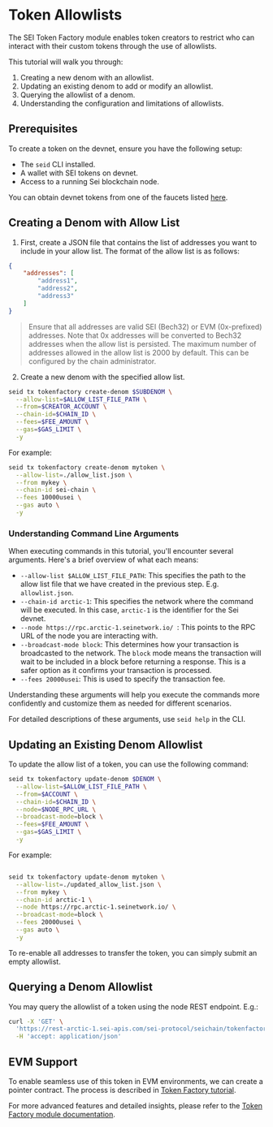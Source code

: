 
# Token Allowlists

The SEI Token Factory module enables token creators to restrict who can interact with their custom tokens through the
use of allowlists.

This tutorial will walk you through:

1. Creating a new denom with an allowlist.
2. Updating an existing denom to add or modify an allowlist.
3. Querying the allowlist of a denom.
4. Understanding the configuration and limitations of allowlists.

## Prerequisites

To create a token on the devnet, ensure you have the following setup:

- The `seid` CLI installed.
- A wallet with SEI tokens on devnet.
- Access to a running Sei blockchain node.

<Callout type='info'>You can obtain devnet tokens from one of the faucets listed [here](../dev-ecosystem-providers/faucets).</Callout>

## Creating a Denom with Allow List

1. First, create a JSON file that contains the list of addresses you want to include in your allow list.
The format of the allow list is as follows:

```json
{
    "addresses": [
        "address1",
        "address2",
        "address3"
    ]
}
```

> Ensure that all addresses are valid SEI (Bech32) or EVM (0x-prefixed) addresses. Note that 0x addresses will be converted to Bech32 addresses when the allow list is persisted.
> The maximum number of addresses allowed in the allow list is 2000 by default. This can be configured by the chain administrator.

2. Create a new denom with the specified allow list.

```bash
seid tx tokenfactory create-denom $SUBDENOM \
  --allow-list=$ALLOW_LIST_FILE_PATH \
  --from=$CREATOR_ACCOUNT \
  --chain-id=$CHAIN_ID \
  --fees=$FEE_AMOUNT \
  --gas=$GAS_LIMIT \
  -y
```

For example:

```bash
seid tx tokenfactory create-denom mytoken \
  --allow-list=./allow_list.json \
  --from mykey \
  --chain-id sei-chain \
  --fees 10000usei \
  --gas auto \
  -y
```

### Understanding Command Line Arguments

When executing commands in this tutorial, you'll encounter several arguments. Here's a brief overview of what each means:

- `--allow-list $ALLOW_LIST_FILE_PATH`: This specifies the path to the allow list file that we have created in the previous step. E.g. `allowlist.json`.
- `--chain-id arctic-1`: This specifies the network where the command will be executed. In this case, `arctic-1` is the identifier for the Sei devnet.
- `--node https://rpc.arctic-1.seinetwork.io/ `: This points to the RPC URL of the node you are interacting with.
- `--broadcast-mode block`: This determines how your transaction is broadcasted to the network. The `block` mode means the transaction will wait to be included in a block before returning a response. This is a safer option as it confirms your transaction is processed.
- `--fees 20000usei`: This is used to specify the transaction fee.

Understanding these arguments will help you execute the commands more confidently and customize them as needed for different scenarios.

<Callout type='info'>For detailed descriptions of these arguments, use `seid help` in the CLI.</Callout>

## Updating an Existing Denom Allowlist

To update the allow list of a token, you can use the following command:

```bash
seid tx tokenfactory update-denom $DENOM \
  --allow-list=$ALLOW_LIST_FILE_PATH \
  --from=$ACCOUNT \
  --chain-id=$CHAIN_ID \
  --node=$NODE_RPC_URL \
  --broadcast-mode=block \
  --fees=$FEE_AMOUNT \
  --gas=$GAS_LIMIT \
  -y
```

For example:
```bash

seid tx tokenfactory update-denom mytoken \
  --allow-list=./updated_allow_list.json \
  --from mykey \
  --chain-id arctic-1 \
  --node https://rpc.arctic-1.seinetwork.io/ \
  --broadcast-mode=block \
  --fees 20000usei \
  --gas auto \
  -y
````
To re-enable all addresses to transfer the token, you can simply submit an empty allowlist.


## Querying a Denom Allowlist

You may query the allowlist of a token using the node REST endpoint. E.g.:

```bash
curl -X 'GET' \
  'https://rest-arctic-1.sei-apis.com/sei-protocol/seichain/tokenfactory/denoms/allow_list?denom=factory/{ACCOUNT}/{DENOM}' \
  -H 'accept: application/json'
```

## EVM Support

To enable seamless use of this token in EVM environments, we can create a pointer contract. The process is described in [Token Factory tutorial](tokenfactory-tutorial.mdx#create-pointer-contract).

For more advanced features and detailed insights, please refer to the [Token Factory module documentation](https://github.com/sei-protocol/sei-chain/tree/main/x/tokenfactory).
